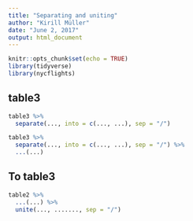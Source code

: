 ```yaml
---
title: "Separating and uniting"
author: "Kirill Müller"
date: "June 2, 2017"
output: html_document
---
```


```r
knitr::opts_chunk$set(echo = TRUE)
library(tidyverse)
library(nycflights)
```


## table3

```r
table3 %>%
  separate(..., into = c(..., ...), sep = "/")
```

```r
table3 %>%
  separate(..., into = c(..., ...), sep = "/") %>%
  ...(...)
```


## To table3

```r
table2 %>%
  ...(...) %>% 
  unite(..., ......., sep = "/")
```

